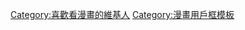 {{Userbox
  |border-c = #000000
  |border-s = 1
  |id-c     = #FFFFFF
  |id-s     = 12
  |id-fc    = #003399
  |info-c   = lightblue
  |info-s   = 10
  |info-fc  = #ffffff
  |id       = {{{1}}}
  |info     = 这个用户喜欢看'''[[{{{1}}}]]'''。
}}
<includeonly>[[Category:喜歡看漫畫的維基人]]</includeonly>
<noinclude>[[Category:漫畫用戶框模板]]</noinclude>
